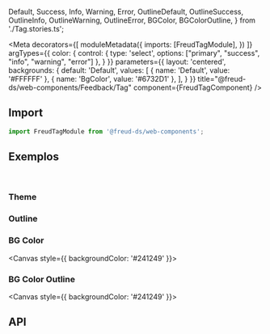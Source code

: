   Default,
  Success,
  Info,
  Warning,
  Error, OutlineDefault, OutlineSuccess, OutlineInfo, OutlineWarning, OutlineError, BGColor, BGColorOutline,
} from './Tag.stories.ts';

<Meta
  decorators={[
    moduleMetadata({
      imports: [FreudTagModule],
    })
  ]}
  argTypes={{
    color: {
      control: {
        type: 'select',
        options: ["primary", "success", "info", "warning", "error"]
      },
    }
  }}
  parameters={{
    layout: 'centered',
    backgrounds: {
      default: 'Default',
      values: [
        { name: 'Default', value: '#FFFFFF' },
        { name: 'BgColor', value: '#6732D1' },
      ],
    }
  }}
  title="@freud-ds/web-components/Feedback/Tag"
  component={FreudTagComponent}
/>

<FreudHeaderComponent
  title="Tag"
  description="São usados para destacar o status de um item para reconhecimento rápido."
/>

## <a id="importing"></a>Import

```ts
import FreudTagModule from '@freud-ds/web-components';
```

## <a id="exemplos"></a>Exemplos
<br />

### Theme
<Canvas>
  <Story story={Default}/>
  <Story story={Success}/>
  <Story story={Info}/>
  <Story story={Warning}/>
  <Story story={Error}/>
</Canvas>

### Outline
<Canvas>
  <Story story={OutlineDefault}/>
  <Story story={OutlineSuccess}/>
  <Story story={OutlineInfo}/>
  <Story story={OutlineWarning}/>
  <Story story={OutlineError}/>
</Canvas>

### BG Color
<Canvas style={{ backgroundColor: '#241249' }}>
  <Story story={BGColor}/>
</Canvas>

### BG Color Outline
<Canvas style={{ backgroundColor: '#241249' }}>
  <Story story={BGColorOutline}/>
</Canvas>

## <a id="api"></a>API

<ArgsTable of={FreudTagComponent} />
